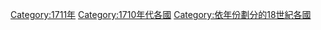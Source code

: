 [[Category:1711年|Category:1711年]]
[[Category:1710年代各國|Category:1710年代各國]]
[[Category:依年份劃分的18世紀各國|Category:依年份劃分的18世紀各國]]